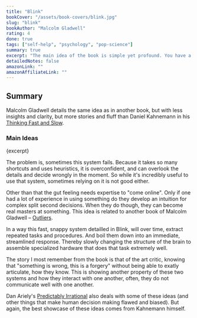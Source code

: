 ```yaml
---
title: "Blink"
bookCover: "/assets/book-covers/blink.jpg"
slug: "blink"
bookAuthor: "Malcolm Gladwell"
rating: 4
done: true
tags: ["self-help", "psychology", "pop-science"]
summary: true
excerpt: "The main idea of the book is simple yet profound. You have a part of your \"brain\", that \"thinks\" fast – subconsciously – and makes decisions in an instant. You could call it instinct or reflex or muscle memory. But the point is that it's snappy. It happens in the blink of an eye, doing complex tasks and problems effortlessly."
detailedNotes: false
amazonLink: ""
amazonAffiliateLink: ""
---
```


## Summary 

Malcolm Gladwell details the same idea as in another book, but with less insights and clarity, but more stories and fluff than Daniel Kahnemann in his [Thinking Fast and Slow](/booknotes/thinking-fast-and-slow). 

### Main Ideas

<p>{excerpt}</p>

The problem is, sometimes this system fails. Because it takes so many shortcuts and uses heuristics, it is overconfident, and can overlook the details and decide wrongly in the moment. So while it's incredibly useful to use that system, sometimes relying on it is not good either. 

Other than that the gut feeling needs expertise to "come online". Only if one had a lot of experience in using something do they develop an intuition for complex split second decisions. When they do though, they can become real masters at something. This idea is related to another book of Malcolm Gladwell – [Outliers](/booknotes/outliers).

In a way this fast, snappy system detailled in Blink, will over time, extract repeated tasks and procedures. And boil them down into an immediate, streamlined response. Thereby slowly changing the structure of the brain to assemble specialized hardware that does that task extremely well.

The story I most remember from the book is that of the art critic, knowing that "something is wrong, this is a forgery" without being able to exatly articulate, how they know. This is showing another property of these two systems and how they interact with one another, often, they do not communicate well with one another. 

Dan Ariely's [Predictably Irrational](/booknotes/predictably-irrational) also deals with some of these ideas (and other things that make human decision making flawed and biased). But again, the best showcase of these ideas comes from Kahnemann himself.
